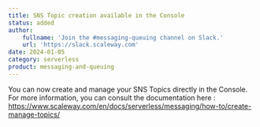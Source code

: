 ```yaml
---
title: SNS Topic creation available in the Console
status: added
author:
    fullname: 'Join the #messaging-queuing channel on Slack.'
    url: 'https://slack.scaleway.com'
date: 2024-01-05
category: serverless
product: messaging-and-queuing
---
```


You can now create and manage your SNS Topics directly in the Console. 
For more information, you can consult the documentation here : https://www.scaleway.com/en/docs/serverless/messaging/how-to/create-manage-topics/

